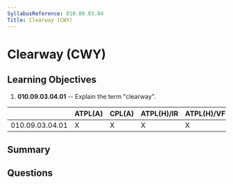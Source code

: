 ```yaml
---
SyllabusReference: 010.09.03.04
Title: Clearway (CWY)
---
```


# Clearway (CWY)

## Learning Objectives

1. **010.09.03.04.01** -- Explain the term "clearway".

|                 | ATPL(A) | CPL(A) | ATPL(H)/IR | ATPL(H)/VFR | CPL(H) | IR  | CBIR(A) |
| --------------- | ------- | ------ | ---------- | ----------- | ------ | --- | ------- |
| 010.09.03.04.01 | X       | X      | X          | X           | X      | X   | X       |

## Summary

## Questions
